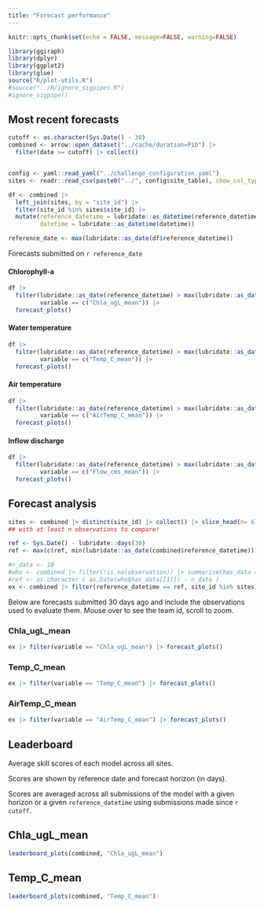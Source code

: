 ```yaml
---
title: "Forecast performance"
---
```


```r
knitr::opts_chunk$set(echo = FALSE, message=FALSE, warning=FALSE)
```

```r
library(ggiraph)
library(dplyr)
library(ggplot2)
library(glue)
source("R/plot-utils.R")
#source("../R/ignore_sigpipes.R")
#ignore_sigpipe()


```

## Most recent forecasts

```r
cutoff <- as.character(Sys.Date() - 30)
combined <- arrow::open_dataset("../cache/duration=P1D") |> 
  filter(date >= cutoff) |> collect()


config <- yaml::read_yaml("../challenge_configuration.yaml")
sites <- readr::read_csv(paste0("../", config$site_table), show_col_types = FALSE)

df <- combined |> 
  left_join(sites, by = "site_id") |> 
  filter(site_id %in% sites$site_id) |> 
  mutate(reference_datetime = lubridate::as_datetime(reference_datetime),
         datetime = lubridate::as_datetime(datetime))

reference_date <- max(lubridate::as_date(df$reference_datetime))
```

Forecasts submitted on `r reference_date`

#### Chlorophyll-a

```r
df |> 
  filter(lubridate::as_date(reference_datetime) > max(lubridate::as_date(df$reference_datetime)) - lubridate::days(1),
         variable == c("Chla_ugL_mean")) |> 
  forecast_plots()
```

#### Water temperature

```r
df |> 
  filter(lubridate::as_date(reference_datetime) > max(lubridate::as_date(df$reference_datetime)) - lubridate::days(1),
         variable == c("Temp_C_mean")) |> 
  forecast_plots()
```

#### Air temperature

```r
df |> 
  filter(lubridate::as_date(reference_datetime) > max(lubridate::as_date(df$reference_datetime)) - lubridate::days(1),
         variable == c("AirTemp_C_mean")) |> 
  forecast_plots()
```

#### Inflow discharge

```r
df |> 
  filter(lubridate::as_date(reference_datetime) > max(lubridate::as_date(df$reference_datetime)) - lubridate::days(1),
         variable == c("Flow_cms_mean")) |> 
  forecast_plots()
```

## Forecast analysis

```r
sites <- combined |> distinct(site_id) |> collect() |> slice_head(n= 6) |> pull(site_id)
## with at least n observations to compare!

ref <- Sys.Date() - lubridate::days(30)
ref <- max(c(ref, min(lubridate::as_date(combined$reference_datetime))))

#n_data <- 10
#who <- combined |> filter(!is.na(observation)) |> summarise(has_data = max(reference_datetime)) |> collect()
#ref <- as.character ( as.Date(who$has_data[[1]]) - n_data )
ex <- combined |> filter(reference_datetime == ref, site_id %in% sites) 

```

Below are forecasts submitted 30 days ago and include the observations used to evaluate them. Mouse over to see the team id, scroll to zoom.

::: panel-tabset
### Chla_ugL_mean

```r
ex |> filter(variable == "Chla_ugL_mean") |> forecast_plots()
```

### Temp_C_mean

```r
ex |> filter(variable == "Temp_C_mean") |> forecast_plots()
```

### AirTemp_C_mean

```r
ex |> filter(variable == "AirTemp_C_mean") |> forecast_plots()
```
:::

## Leaderboard

Average skill scores of each model across all sites.\

Scores are shown by reference date and forecast horizon (in days).\

Scores are averaged across all submissions of the model with a given horizon or a given `reference_datetime` using submissions made since `r cutoff`.\

::: panel-tabset
## Chla_ugL_mean

```r
leaderboard_plots(combined, "Chla_ugL_mean")
```

## Temp_C_mean

```r
leaderboard_plots(combined, "Temp_C_mean")
```
:::

